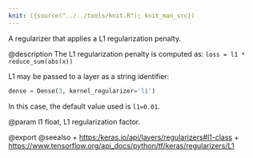 ```yaml
---
knit: ({source("../../tools/knit.R"); knit_man_src})
---
```

A regularizer that applies a L1 regularization penalty.

@description
The L1 regularization penalty is computed as:
`loss = l1 * reduce_sum(abs(x))`

L1 may be passed to a layer as a string identifier:

```python
dense = Dense(3, kernel_regularizer='l1')
```

In this case, the default value used is `l1=0.01`.

@param l1 float, L1 regularization factor.

@export
@seealso
+ <https:/keras.io/api/layers/regularizers#l1-class>
+ <https://www.tensorflow.org/api_docs/python/tf/keras/regularizers/L1>
